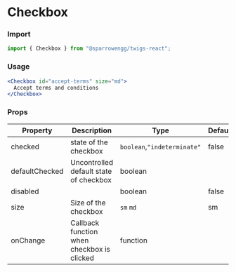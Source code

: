 # Checkbox

### Import

```jsx
import { Checkbox } from "@sparrowengg/twigs-react";
```


### Usage 
```jsx live
<Checkbox id="accept-terms" size="md"> 
  Accept terms and conditions
</Checkbox>
```


### Props
| Property       | Description                                | Type                    | Default |
|----------------|--------------------------------------------|-------------------------|---------|
| checked        | state of the checkbox                      | `boolean`,`"indeterminate"` | false   |
| defaultChecked | Uncontrolled default state of checkbox     | boolean                 |         |
| disabled       |                                            | boolean                 | false   |
| size           | Size of the checkbox                       | `sm` `md`                   | sm      |
| onChange       | Callback function when checkbox is clicked | function                |         |
